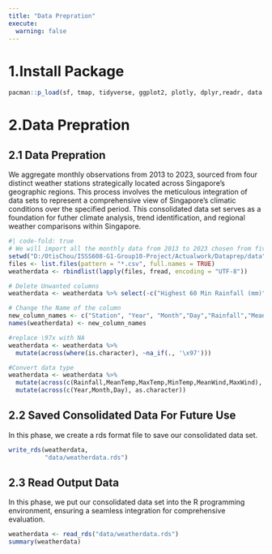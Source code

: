 ```yaml
---
title: "Data Prepration"
execute:
  warning: false
---
```

# 1.Install Package
```r
pacman::p_load(sf, tmap, tidyverse, ggplot2, plotly, dplyr,readr, data.table)
```

# 2.Data Prepration
## 2.1 Data Prepration 
  We aggregate monthly observations from 2013 to 2023, sourced from four distinct weather stations strategically located across Singapore's geographic regions. This process involves the meticulous integration of data sets to represent a comprehensive view of Singapore's climatic conditions over the specified period.
  This consolidated data set serves as a foundation for futher climate analysis, trend identification, and regional weather comparisons within Singapore.
```r
#| code-fold: true
# We will import all the monthly data from 2013 to 2023 chosen from five different region.
setwd("D:/OtisChou/ISSS608-G1-Group10-Project/Actualwork/Dataprep/data")
files <- list.files(pattern = "*.csv", full.names = TRUE)
weatherdata <- rbindlist(lapply(files, fread, encoding = "UTF-8"))

# Delete Unwanted columns
weatherdata <- weatherdata %>% select(-c("Highest 60 Min Rainfall (mm)", "Highest 30 Min Rainfall (mm)","Highest 120 Min Rainfall (mm)"))

# Change the Name of the column
new_column_names <- c("Station", "Year", "Month","Day","Rainfall","MeanTemp","MaxTemp","MinTemp","MeanWind","MaxWind")
names(weatherdata) <- new_column_names

#replace \97x with NA
weatherdata <- weatherdata %>%
  mutate(across(where(is.character), ~na_if(., '\x97')))

#Convert data type
weatherdata <- weatherdata %>%
  mutate(across(c(Rainfall,MeanTemp,MaxTemp,MinTemp,MeanWind,MaxWind), as.numeric))%>%
  mutate(across(c(Year,Month,Day), as.character))

```
## 2.2 Saved Consolidated Data For Future Use
In this phase, we create a rds format file to save our consolidated data set.
```r
write_rds(weatherdata,
          "data/weatherdata.rds")
```

## 2.3 Read Output Data
In this phase, we put our consolidated data set into the R programming environment, ensuring a seamless integration for comprehensive evaluation. 
```r
weatherdata <- read_rds("data/weatherdata.rds")
summary(weatherdata)
```